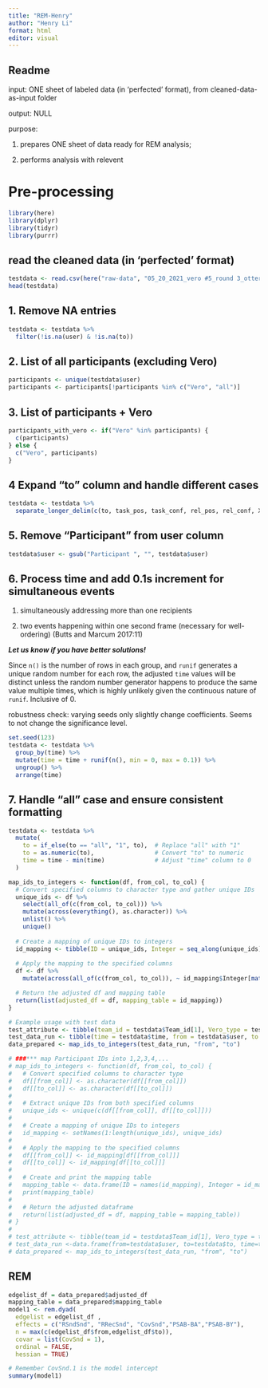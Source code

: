 ```yaml
---
title: "REM-Henry"
author: "Henry Li"
format: html
editor: visual
---
```


## Readme

input: ONE sheet of labeled data (in 'perfected' format), from cleaned-data-as-input folder

output: NULL

purpose:

1.  prepares ONE sheet of data ready for REM analysis;

2.  performs analysis with relevent

# Pre-processing

```r
library(here)
library(dplyr) 
library(tidyr)
library(purrr)
```

## read the cleaned data (in 'perfected' format)

```r
testdata <- read.csv(here("raw-data", "05_20_2021_vero #5_round 3_otter.ai_made_perfect.csv"))
head(testdata)
```

## 1. Remove NA entries

```r
testdata <- testdata %>%
  filter(!is.na(user) & !is.na(to))
```

## 2. List of all participants (excluding Vero)

```r
participants <- unique(testdata$user)
participants <- participants[!participants %in% c("Vero", "all")]
```

## 3. List of participants + Vero

```r
participants_with_vero <- if("Vero" %in% participants) {
  c(participants)
} else {
  c("Vero", participants)
}
```

## 4 Expand "to" column and handle different cases

```r
testdata <- testdata %>%
  separate_longer_delim(c(to, task_pos, task_conf, rel_pos, rel_conf, X3rdVero), delim = ",")
```

## 5. Remove "Participant " from user column

```r
testdata$user <- gsub("Participant ", "", testdata$user)
```

## 6. Process time and add 0.1s increment for simultaneous events

1.  simultaneously addressing more than one recipients

2.  two events happening within one second frame (necessary for well-ordering) (Butts and Marcum 2017:11)

***Let us know if you have better solutions!***

Since `n()` is the number of rows in each group, and `runif` generates a unique random number for each row, the adjusted `time` values will be distinct unless the random number generator happens to produce the same value multiple times, which is highly unlikely given the continuous nature of `runif`. Inclusive of 0.

robustness check: varying seeds only slightly change coefficients. Seems to not change the significance level.

```r
set.seed(123)
testdata <- testdata %>%
  group_by(time) %>%
  mutate(time = time + runif(n(), min = 0, max = 0.1)) %>%
  ungroup() %>%
  arrange(time)
```

## 7. Handle "all" case and ensure consistent formatting

```r
testdata <- testdata %>%
  mutate(
    to = if_else(to == "all", "1", to),  # Replace "all" with "1"
    to = as.numeric(to),                 # Convert "to" to numeric
    time = time - min(time)              # Adjust "time" column to 0
  )

map_ids_to_integers <- function(df, from_col, to_col) {
  # Convert specified columns to character type and gather unique IDs
  unique_ids <- df %>%
    select(all_of(c(from_col, to_col))) %>%
    mutate(across(everything(), as.character)) %>%
    unlist() %>%
    unique()
  
  # Create a mapping of unique IDs to integers
  id_mapping <- tibble(ID = unique_ids, Integer = seq_along(unique_ids))
  
  # Apply the mapping to the specified columns
  df <- df %>%
    mutate(across(all_of(c(from_col, to_col)), ~ id_mapping$Integer[match(.x, id_mapping$ID)]))

  # Return the adjusted df and mapping table
  return(list(adjusted_df = df, mapping_table = id_mapping))
}

# Example usage with test data
test_attribute <- tibble(team_id = testdata$Team_id[1], Vero_type = testdata$condition[1])
test_data_run <- tibble(time = testdata$time, from = testdata$user, to = testdata$to)
data_prepared <- map_ids_to_integers(test_data_run, "from", "to")
```

```r
# ###*** map Participant IDs into 1,2,3,4,...
# map_ids_to_integers <- function(df, from_col, to_col) {
#   # Convert specified columns to character type
#   df[[from_col]] <- as.character(df[[from_col]])
#   df[[to_col]] <- as.character(df[[to_col]])
#   
#   # Extract unique IDs from both specified columns
#   unique_ids <- unique(c(df[[from_col]], df[[to_col]]))
#   
#   # Create a mapping of unique IDs to integers
#   id_mapping <- setNames(1:length(unique_ids), unique_ids)
#   
#   # Apply the mapping to the specified columns
#   df[[from_col]] <- id_mapping[df[[from_col]]]
#   df[[to_col]] <- id_mapping[df[[to_col]]]
#   
#   # Create and print the mapping table
#   mapping_table <- data.frame(ID = names(id_mapping), Integer = id_mapping)
#   print(mapping_table)
#   
#   # Return the adjusted dataframe
#   return(list(adjusted_df = df, mapping_table = mapping_table))
# }
# 
# test_attribute <- tibble(team_id = testdata$Team_id[1], Vero_type = testdata$condition[1]) 
# test_data_run <-data.frame(from=testdata$user, to=testdata$to, time=testdata$time)
# data_prepared <- map_ids_to_integers(test_data_run, "from", "to")
```

## REM

```r
edgelist_df = data_prepared$adjusted_df
mapping_table = data_prepared$mapping_table
model1 <- rem.dyad(
  edgelist = edgelist_df ,
  effects = c("RSndSnd", "RRecSnd", "CovSnd","PSAB-BA","PSAB-BY"), 
  n = max(c(edgelist_df$from,edgelist_df$to)),
  covar = list(CovSnd = 1),
  ordinal = FALSE, 
  hessian = TRUE)

# Remember CovSnd.1 is the model intercept
summary(model1)
```
